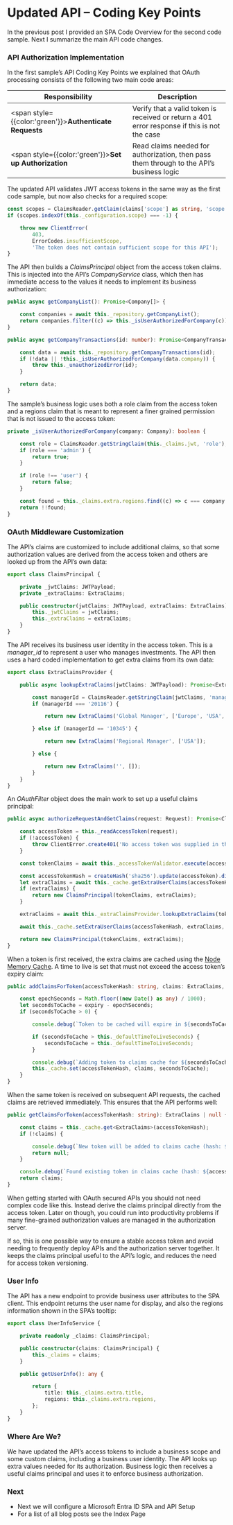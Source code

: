 # Updated API – Coding Key Points

In the previous post I provided an <Link href='/posts/updated-spa-coding-key-points'>SPA Code Overview</Link> for the second code sample. Next I summarize the main API code changes.

### API Authorization Implementation

In the first sample’s <Link href='/posts/basicapi-codingkeypoints'>API Coding Key Points</Link> we explained that OAuth processing consists of the following two main code areas:

| Responsibility | Description |
| -------------- | ----------- |
| <span style={{color:'green'}}>**Authenticate Requests**</span> | Verify that a valid token is received or return a 401 error response if this is not the case |
| <span style={{color:'green'}}>**Set up Authorization**</span> | Read claims needed for authorization, then pass them through to the API’s business logic |

The updated API <Link href='/posts/jwt-access-token-validation'>validates JWT access tokens</Link> in the same way as the first code sample, but now also checks for a required scope:

```typescript
const scopes = ClaimsReader.getClaim(claims['scope'] as string, 'scope');
if (scopes.indexOf(this._configuration.scope) === -1) {

    throw new ClientError(
        403,
        ErrorCodes.insufficientScope,
        'The token does not contain sufficient scope for this API');
}
```

The API then builds a *ClaimsPrincipal* object from the access token claims. This is injected into the API’s *CompanyService* class, which then has immediate access to the values it needs to implement its business authorization:

```typescript
public async getCompanyList(): Promise<Company[]> {

    const companies = await this._repository.getCompanyList();
    return companies.filter((c) => this._isUserAuthorizedForCompany(c));
}

public async getCompanyTransactions(id: number): Promise<CompanyTransactions> {

    const data = await this._repository.getCompanyTransactions(id);
    if (!data || !this._isUserAuthorizedForCompany(data.company)) {
        throw this._unauthorizedError(id);
    }

    return data;
}
```

The sample’s business logic uses both a role claim from the access token and a regions claim that is meant to represent a finer grained permission that is not issued to the access token:

```typescript
private _isUserAuthorizedForCompany(company: Company): boolean {

    const role = ClaimsReader.getStringClaim(this._claims.jwt, 'role');
    if (role === 'admin') {
        return true;
    }

    if (role !== 'user') {
        return false;
    }

    const found = this._claims.extra.regions.find((c) => c === company.region);
    return !!found;
}
```

### OAuth Middleware Customization

The API’s claims are customized to include additional claims, so that some authorization values are derived from the access token and others are looked up from the API’s own data:

```typescript
export class ClaimsPrincipal {

    private _jwtClaims: JWTPayload;
    private _extraClaims: ExtraClaims;

    public constructor(jwtClaims: JWTPayload, extraClaims: ExtraClaims) {
        this._jwtClaims = jwtClaims;
        this._extraClaims = extraClaims;
    }
}
```

The API receives its business user identity in the access token. This is a *manager_id* to represent a user who manages investments. The API then uses a hard coded implementation to get extra claims from its own data:

```typescript
export class ExtraClaimsProvider {

    public async lookupExtraClaims(jwtClaims: JWTPayload): Promise<ExtraClaims> {

        const managerId = ClaimsReader.getStringClaim(jwtClaims, 'manager_id');
        if (managerId === '20116') {

            return new ExtraClaims('Global Manager', ['Europe', 'USA', 'Asia']);

        } else if (managerId == '10345') {

            return new ExtraClaims('Regional Manager', ['USA']);

        } else {

            return new ExtraClaims('', []);
        }
    }
}
```

An *OAuthFilter* object does the main work to set up a useful claims principal:

```typescript
public async authorizeRequestAndGetClaims(request: Request): Promise<ClaimsPrincipal> {

    const accessToken = this._readAccessToken(request);
    if (!accessToken) {
        throw ClientError.create401('No access token was supplied in the bearer header');
    }

    const tokenClaims = await this._accessTokenValidator.execute(accessToken);

    const accessTokenHash = createHash('sha256').update(accessToken).digest('hex');
    let extraClaims = await this._cache.getExtraUserClaims(accessTokenHash);
    if (extraClaims) {
        return new ClaimsPrincipal(tokenClaims, extraClaims);
    }

    extraClaims = await this._extraClaimsProvider.lookupExtraClaims(tokenClaims);

    await this._cache.setExtraUserClaims(accessTokenHash, extraClaims, tokenClaims.exp!);

    return new ClaimsPrincipal(tokenClaims, extraClaims);
}
```

When a token is first received, the extra claims are cached using the [Node Memory Cache](https://github.com/mpneuried/nodecache). A time to live is set that must not exceed the access token’s expiry claim:

```typescript
public addClaimsForToken(accessTokenHash: string, claims: ExtraClaims, expiry: number): void {

    const epochSeconds = Math.floor((new Date() as any) / 1000);
    let secondsToCache = expiry - epochSeconds;
    if (secondsToCache > 0) {

        console.debug(`Token to be cached will expire in ${secondsToCache} seconds (hash: ${accessTokenHash})`);

        if (secondsToCache > this._defaultTimeToLiveSeconds) {
            secondsToCache = this._defaultTimeToLiveSeconds;
        }

        console.debug(`Adding token to claims cache for ${secondsToCache} seconds (hash: ${accessTokenHash})`);
        this._cache.set(accessTokenHash, claims, secondsToCache);
    }
}
```

When the same token is received on subsequent API requests, the cached claims are retrieved immediately. This ensures that the API performs well:

```typescript
public getClaimsForToken(accessTokenHash: string): ExtraClaims | null {

    const claims = this._cache.get<ExtraClaims>(accessTokenHash);
    if (!claims) {

        console.debug(`New token will be added to claims cache (hash: ${accessTokenHash})`);
        return null;
    }

    console.debug(`Found existing token in claims cache (hash: ${accessTokenHash})`);
    return claims;
}
```

When getting started with OAuth secured APIs you should not need complex code like this. Instead derive the claims principal directly from the access token. Later on though, you could run into productivity problems if many fine-grained authorization values are managed in the authorization server.

If so, this is one possible way to ensure a stable access token and avoid needing to frequently deploy APIs and the authorization server together. It keeps the claims principal useful to the API’s logic, and reduces the need for access token versioning.

### User Info

The API has a new endpoint to provide business user attributes to the SPA client. This endpoint returns the user name for display, and also the regions information shown in the SPA’s tooltip:

```typescript
export class UserInfoService {

    private readonly _claims: ClaimsPrincipal;

    public constructor(claims: ClaimsPrincipal) {
        this._claims = claims;
    }

    public getUserInfo(): any {

        return {
            title: this._claims.extra.title,
            regions: this._claims.extra.regions,
        };
    }
}
```

### Where Are We?

We have updated the API’s access tokens to include a business scope and some custom claims, including a business user identity. The API looks up extra values needed for its authorization. Business logic then receives a  useful claims principal and uses it to enforce business authorization.

### Next

- Next we will configure a <Link href='/posts/azure-active-directory-setup'>Microsoft Entra ID SPA and API Setup</Link>
- For a list of all blog posts see the <Link href='/posts/index'>Index Page</Link>
